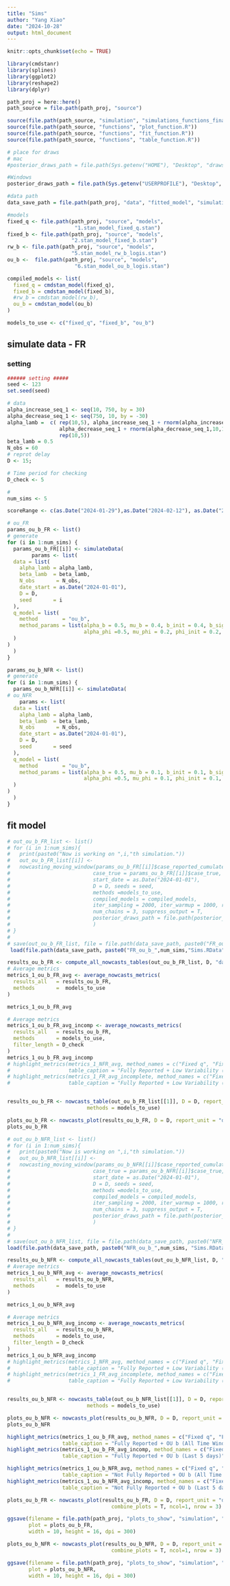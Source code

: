 ```yaml
---
title: "Sims"
author: "Yang Xiao"
date: "2024-10-28"
output: html_document
---
```


```r
knitr::opts_chunk$set(echo = TRUE)

library(cmdstanr)
library(splines)
library(ggplot2)
library(reshape2)
library(dplyr)
```


```r
path_proj = here::here()
path_source = file.path(path_proj, "source")

source(file.path(path_source, "simulation", "simulations_functions_final.R"))
source(file.path(path_source, "functions", "plot_function.R"))
source(file.path(path_source, "functions", "fit_function.R"))
source(file.path(path_source, "functions", "table_function.R"))

# place for draws
# mac
#posterior_draws_path = file.path(Sys.getenv("HOME"), "Desktop", "draws", "testEach")

#Windows
posterior_draws_path = file.path(Sys.getenv("USERPROFILE"), "Desktop", "draws", "multiSims")

#data path
data_save_path = file.path(path_proj, "data", "fitted_model", "simulation", "multiSims","ou_b")
```

```r
#models
fixed_q <- file.path(path_proj, "source", "models", 
                      "1.stan_model_fixed_q.stan")
fixed_b <- file.path(path_proj, "source", "models", 
                     "2.stan_model_fixed_b.stan")
rw_b <- file.path(path_proj, "source", "models", 
                     "5.stan_model_rw_b_logis.stan")
ou_b <-  file.path(path_proj, "source", "models", 
                      "6.stan_model_ou_b_logis.stan")

compiled_models <- list(
  fixed_q = cmdstan_model(fixed_q),
  fixed_b = cmdstan_model(fixed_b),
  #rw_b = cmdstan_model(rw_b),
  ou_b = cmdstan_model(ou_b)
)

models_to_use <- c("fixed_q", "fixed_b", "ou_b")
```


## simulate data - FR

### setting
```r
###### setting #####
seed <- 123
set.seed(seed)

# data
alpha_increase_seq_1 <- seq(10, 750, by = 30)
alpha_decrease_seq_1 <- seq(750, 10, by = -30)
alpha_lamb =  c( rep(10,5), alpha_increase_seq_1 + rnorm(alpha_increase_seq_1,10,10), 
                 alpha_decrease_seq_1 + rnorm(alpha_decrease_seq_1,10,10),
                 rep(10,5))
beta_lamb = 0.5
N_obs = 60
# reprot delay
D <- 15;

# Time period for checking
D_check <- 5

#
num_sims <- 5

scoreRange <- c(as.Date("2024-01-29"),as.Date("2024-02-12"), as.Date("2024-02-26"))
```

```r
# ou_FR
params_ou_b_FR <- list()
# generate
for (i in 1:num_sims) {
  params_ou_b_FR[[i]] <- simulateData(
        params <- list(
  data = list(
    alpha_lamb = alpha_lamb,  
    beta_lamb  = beta_lamb,
    N_obs       = N_obs,
    date_start = as.Date("2024-01-01"),
    D = D,
    seed       = i
  ),
  q_model = list(
    method        = "ou_b",
    method_params = list(alpha_b = 0.5, mu_b = 0.4, b_init = 0.4, b_sigma = 0.1 , 
                         alpha_phi =0.5, mu_phi = 0.2, phi_init = 0.2, phi_sigma = 0.05)
  )
)
  )
}
```

```r

params_ou_b_NFR <- list()
# generate
for (i in 1:num_sims) {
  params_ou_b_NFR[[i]] <- simulateData(
# ou_NFR
    params <- list(
  data = list(
    alpha_lamb = alpha_lamb,  
    beta_lamb  = beta_lamb,
    N_obs       = N_obs,
    date_start = as.Date("2024-01-01"),
    D = D,
    seed       = seed
  ),
  q_model = list(
    method        = "ou_b",
    method_params = list(alpha_b = 0.5, mu_b = 0.1, b_init = 0.1, b_sigma = 0.1 , 
                         alpha_phi =0.5, mu_phi = 0.1, phi_init = 0.1, phi_sigma = 0.05)
  )
)
  )
}
```


## fit model
```r
# out_ou_b_FR_list <- list()
# for (i in 1:num_sims){
#   print(paste0("Now is working on ",i,"th simulation."))
#   out_ou_b_FR_list[[i]] <-
#   nowcasting_moving_window(params_ou_b_FR[[i]]$case_reported_cumulated, scoreRange = scoreRange,
#                           case_true = params_ou_b_FR[[i]]$case_true,
#                           start_date = as.Date("2024-01-01"),
#                           D = D, seeds = seed,
#                           methods =models_to_use,
#                           compiled_models = compiled_models,
#                           iter_sampling = 2000, iter_warmup = 1000, refresh = 0,
#                           num_chains = 3, suppress_output = T,
#                           posterior_draws_path = file.path(posterior_draws_path, "ou_b")
#                           )
# }
# 
# save(out_ou_b_FR_list, file = file.path(data_save_path, paste0("FR_ou_b_",num_sims,"Sims.RData")))
 load(file.path(data_save_path, paste0("FR_ou_b_",num_sims,"Sims.RData")))

results_ou_b_FR <- compute_all_nowcasts_tables(out_ou_b_FR_list, D, "day", models_to_use)
# Average metrics
metrics_1_ou_b_FR_avg <- average_nowcasts_metrics(
  results_all   = results_ou_b_FR,
  methods       =  models_to_use
)

metrics_1_ou_b_FR_avg

# Average metrics
metrics_1_ou_b_FR_avg_incomp <- average_nowcasts_metrics(
  results_all   = results_ou_b_FR,
  methods       = models_to_use,
  filter_length = D_check
)
metrics_1_ou_b_FR_avg_incomp
# highlight_metrics(metrics_1_NFR_avg, method_names = c("Fixed q", "Fixed b", "Linear b", "OU b"),
#                   table_caption = "Fully Reported + Low Variability (All Time Window)")
# highlight_metrics(metrics_1_FR_avg_incomplete, method_names = c("Fixed q", "Fixed b", "Linear b", "OU b"),
#                   table_caption = "Fully Reported + Low Variability (Last D Time Unit)")


results_ou_b_FR <- nowcasts_table(out_ou_b_FR_list[[1]], D = D, report_unit = "day", 
                          methods = models_to_use)

plots_ou_b_FR <- nowcasts_plot(results_ou_b_FR, D = D, report_unit = "day", methods = models_to_use)
plots_ou_b_FR
```   

```r
# out_ou_b_NFR_list <- list()
# for (i in 1:num_sims){
#   print(paste0("Now is working on ",i,"th simulation."))
#   out_ou_b_NFR_list[[i]] <-
#   nowcasting_moving_window(params_ou_b_NFR[[i]]$case_reported_cumulated, scoreRange = scoreRange,
#                           case_true = params_ou_b_NFR[[i]]$case_true,
#                           start_date = as.Date("2024-01-01"),
#                           D = D, seeds = seed,
#                           methods =models_to_use,
#                           compiled_models = compiled_models,
#                           iter_sampling = 2000, iter_warmup = 1000, refresh = 0,
#                           num_chains = 3, suppress_output = T,
#                           posterior_draws_path = file.path(posterior_draws_path, "ou_b")
#                           )
# }
# 
# save(out_ou_b_NFR_list, file = file.path(data_save_path, paste0("NFR_ou_b_",num_sims, "Sims.RData")))
load(file.path(data_save_path, paste0("NFR_ou_b_",num_sims, "Sims.RData")))

results_ou_b_NFR <- compute_all_nowcasts_tables(out_ou_b_NFR_list, D, "day", models_to_use)
# Average metrics
metrics_1_ou_b_NFR_avg <- average_nowcasts_metrics(
  results_all   = results_ou_b_NFR,
  methods       =  models_to_use
)

metrics_1_ou_b_NFR_avg

# Average metrics
metrics_1_ou_b_NFR_avg_incomp <- average_nowcasts_metrics(
  results_all   = results_ou_b_NFR,
  methods       = models_to_use,
  filter_length = D_check
)
metrics_1_ou_b_NFR_avg_incomp
# highlight_metrics(metrics_1_NFR_avg, method_names = c("Fixed q", "Fixed b", "Linear b", "OU b"),
#                   table_caption = "Fully Reported + Low Variability (All Time Window)")
# highlight_metrics(metrics_1_FR_avg_incomplete, method_names = c("Fixed q", "Fixed b", "Linear b", "OU b"),
#                   table_caption = "Fully Reported + Low Variability (Last D Time Unit)")


results_ou_b_NFR <- nowcasts_table(out_ou_b_NFR_list[[1]], D = D, report_unit = "day", 
                          methods = models_to_use)

plots_ou_b_NFR <- nowcasts_plot(results_ou_b_NFR, D = D, report_unit = "day", methods = models_to_use)
plots_ou_b_NFR
```   

```r
highlight_metrics(metrics_1_ou_b_FR_avg, method_names = c("Fixed q", "Fixed b", "OU b"), date_labels = scoreRange,
                  table_caption = "Fully Reported + OU b (All Time Window)")
highlight_metrics(metrics_1_ou_b_FR_avg_incomp, method_names = c("Fixed q", "Fixed b", "OU b"), date_labels = scoreRange,
                  table_caption = "Fully Reported + OU b (Last 5 days)")
```

```r
highlight_metrics(metrics_1_ou_b_NFR_avg, method_names = c("Fixed q", "Fixed b", "OU b"), date_labels = scoreRange,
                  table_caption = "Not Fully Reported + OU b (All Time Window)")
highlight_metrics(metrics_1_ou_b_NFR_avg_incomp, method_names = c("Fixed q", "Fixed b", "OU b"), date_labels = scoreRange,
                  table_caption = "Not Fully Reported + OU b (Last 5 days)")
```



```r
plots_ou_b_FR <- nowcasts_plot(results_ou_b_FR, D = D, report_unit = "day", methods = models_to_use,
                                  combine_plots = T, ncol=1, nrow = 3)

ggsave(filename = file.path(path_proj, "plots_to_show", "simulation", "ou_b", "FR_ou_b.png"),
       plot = plots_ou_b_FR,
       width = 10, height = 16, dpi = 300)
```

```r
plots_ou_b_NFR <- nowcasts_plot(results_ou_b_NFR, D = D, report_unit = "day", methods = models_to_use,
                                  combine_plots = T, ncol=1, nrow = 3)

ggsave(filename = file.path(path_proj, "plots_to_show", "simulation", "ou_b", "NFR_ou_b.png"),
       plot = plots_ou_b_NFR,
       width = 10, height = 16, dpi = 300)
```